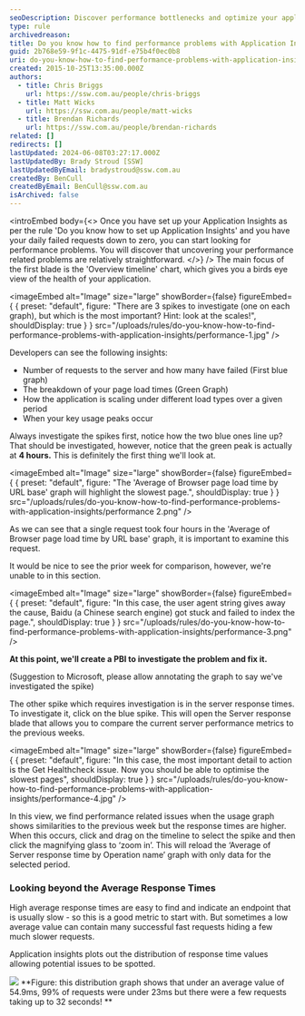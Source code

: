 ```yaml
---
seoDescription: Discover performance bottlenecks and optimize your application with Application Insights, uncovering key insights into request failures, page load times, and scaling issues.
type: rule
archivedreason:
title: Do you know how to find performance problems with Application Insights?
guid: 2b768e59-9f1c-4475-91df-e75b4f0ec0b8
uri: do-you-know-how-to-find-performance-problems-with-application-insights
created: 2015-10-25T13:35:00.000Z
authors:
  - title: Chris Briggs
    url: https://ssw.com.au/people/chris-briggs
  - title: Matt Wicks
    url: https://ssw.com.au/people/matt-wicks
  - title: Brendan Richards
    url: https://ssw.com.au/people/brendan-richards
related: []
redirects: []
lastUpdated: 2024-06-08T03:27:17.000Z
lastUpdatedBy: Brady Stroud [SSW]
lastUpdatedByEmail: bradystroud@ssw.com.au
createdBy: BenCull
createdByEmail: BenCull@ssw.com.au
isArchived: false
---
```


<introEmbed
  body={<>
Once you have set up your Application Insights as per the rule 'Do you know how to set up Application Insights' and you have your daily failed requests down to zero, you can start looking for performance problems. You will discover that uncovering your performance related problems are relatively straightforward.
  </>}
/>
The main focus of the first blade is the 'Overview timeline' chart, which gives you a birds eye view of the health of your application.


<imageEmbed
  alt="Image"
  size="large"
  showBorder={false}
  figureEmbed={ {
    preset: "default",
    figure: "There are 3 spikes to investigate (one on each graph), but which is the most important? Hint: look at the scales!",
    shouldDisplay: true
  } }
  src="/uploads/rules/do-you-know-how-to-find-performance-problems-with-application-insights/performance-1.jpg"
/>


Developers can see the following insights:

- Number of requests to the server and how many have failed (First blue graph)
- The breakdown of your page load times (Green Graph)
- How the application is scaling under different load types over a given period
- When your key usage peaks occur

Always investigate the spikes first, notice how the two blue ones line up? That should be investigated, however, notice that the green peak is actually at **4 hours.** This is definitely the first thing we'll look at.


<imageEmbed
  alt="Image"
  size="large"
  showBorder={false}
  figureEmbed={ {
    preset: "default",
    figure: "The 'Average of Browser page load time by URL base' graph will highlight the slowest page.",
    shouldDisplay: true
  } }
  src="/uploads/rules/do-you-know-how-to-find-performance-problems-with-application-insights/performance 2.png"
/>


As we can see that a single request took four hours in the 'Average of Browser page load time by URL base' graph, it is important to examine this request.

It would be nice to see the prior week for comparison, however, we're unable to in this section.


<imageEmbed
  alt="Image"
  size="large"
  showBorder={false}
  figureEmbed={ {
    preset: "default",
    figure: "In this case, the user agent string gives away the cause, Baidu (a Chinese search engine) got stuck and failed to index the page.",
    shouldDisplay: true
  } }
  src="/uploads/rules/do-you-know-how-to-find-performance-problems-with-application-insights/performance-3.png"
/>


**At this point, we'll create a PBI to investigate the problem and fix it.**

(Suggestion to Microsoft, please allow annotating the graph to say we've investigated the spike)

The other spike which requires investigation is in the server response times. To investigate it, click on the blue spike. This will open the Server response blade that allows you to compare the current server performance metrics to the previous weeks.


<imageEmbed
  alt="Image"
  size="large"
  showBorder={false}
  figureEmbed={ {
    preset: "default",
    figure: "In this case, the most important detail to action is the Get Healthcheck issue. Now you should be able to optimise the slowest pages",
    shouldDisplay: true
  } }
  src="/uploads/rules/do-you-know-how-to-find-performance-problems-with-application-insights/performance-4.jpg"
/>


In this view, we find performance related issues when the usage graph shows similarities to the previous week but the response times are higher. When this occurs, click and drag on the timeline to select the spike and then click the magnifying glass to ‘zoom in’. This will reload the ‘Average of Server response time by Operation name’ graph with only data for the selected period.

### Looking beyond the Average Response Times

High average response times are easy to find and indicate an endpoint that is usually slow - so this is a good metric to start with. But sometimes a low average value can contain many successful fast requests hiding a few much slower requests.

Application insights plots out the distribution of response time values allowing potential issues to be spotted.

![](/uploads/rules/do-you-know-how-to-find-performance-problems-with-application-insights/distribution.png)
**Figure: this distribution graph shows that under an average value of 54.9ms, 99% of requests were under 23ms but there were a few requests taking up to 32 seconds!
**
